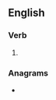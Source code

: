 ==English==

===Verb===
{{head|en|verb form}}

# {{en-third-person singular of|enrol}}

===Anagrams===
* {{anagrams|en|Nosler|Rolens|loners|nerols}}
